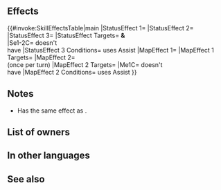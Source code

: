 {{Assist
|tagid=SID_運命を変える！・承
|intID=3669
|exclusive=1
|canUseWeapon={{WeaponList|exclude=Staff}}
|canUseMove={{MoveList|All}}
|cost=500
|range=1
|effect=Moves target ally to opposite side of unit.  Grants another action to unit, grants Atk/Def+6 and【Bonus Doubler】to unit and Pair Up cohort  (if any) for 1 turn, and inflicts【Isolation】 on unit and Pair Up cohort (if any) through their  next action. (Once per turn.)<br><br>【Bonus Doubler】<br>Grants bonus to Atk/Spd/Def/Res during combat = current bonus on each of unit's stats for 1 turn. Calculates each stat bonus independently.<br><br>【Isolation】<br>Target cannot use or be the target of Assist skills through its next action. (Target can neither use nor be the target of skills like Dance and Sing, skills that neutralize penalties, like Restore and Harsh Command+, etc.)
|required=To Change Fate!
|properties=
}}
==Effects==
{{#invoke:SkillEffectsTable|main
|StatusEffect 1={{Eft|Bonuses|Atk/Def|6}}
|StatusEffect 2={{SEt|Bonus Doubler}}
|StatusEffect 3={{SEt|Isolation}}
|StatusEffect Targets={{Tgt|Unit}} '''&'''<br>{{Tgt|Cohort}}
|Se1-2C={{Tgt|Target Ally}} doesn't<br>have {{SEt|Isolation}}
|StatusEffect 3 Conditions={{Tgt|Unit}} uses Assist
|MapEffect 1={{Eft|Reposition Units}}
|MapEffect 1 Targets={{Tgt|Target Ally}}
|MapEffect 2={{Eft|Another Action}}<br>(once per turn)
|MapEffect 2 Targets={{Tgt|Unit}}
|Me1C={{Tgt|Target Ally}} doesn't<br>have {{SEt|Isolation}}
|MapEffect 2 Conditions={{Tgt|Unit}} uses Assist
}}

==Notes==
* Has the same effect as {{St|Reposition}}.
{{Movement skill notes|notBeforeRokkr=1}}
{{Bonuses}}
{{Bonus Doubler}}
{{Isolation}}
==List of owners==
{{Skill Hero List}}
==In other languages==
{{OtherLanguages
|japanese=運命を変える！・承
|german=Schicksalswen. II
|spanishEU=Cambio de sino II
|spanishLA=Cambio de sino II
|french=Nouveau destin II
|italian=Svolta fatidica II
|chineseTW=我要改變命運！・承
|portuguese=Mudar o dest.! II
}}
==See also==
{{See also skills|cond=Description LIKE '%another action to unit%' OR Description LIKE '%grants unit another action%' OR Description LIKE '%Bonus Doubler%'}}
{{Assists Navbox}}